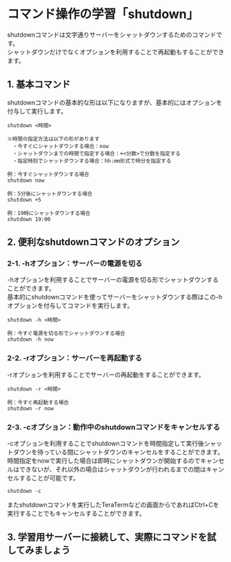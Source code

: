 # コマンド操作の学習「shutdown」
shutdownコマンドは文字通りサーバーをシャットダウンするためのコマンドです。  
シャットダウンだけでなくオプションを利用することで再起動もすることができます。
## 1. 基本コマンド
shutdownコマンドの基本的な形は以下になりますが、基本的にはオプションを付与して実行します。
```shell
shutdown <時間>

※時間の指定方法は以下の形があります
　・今すぐにシャットダウンする場合：now
　・シャットダウンまでの時間で指定する場合：+<分数>で分数を指定する
　・指定時刻でシャットダウンする場合：hh:mm形式で時分を指定する

例：今すぐシャットダウンする場合
shutdown now

例：5分後にシャットダウンする場合
shutdown +5

例：19時にシャットダウンする場合
shutdown 19:00
```
## 2. 便利なshutdownコマンドのオプション
### 2-1. -hオプション：サーバーの電源を切る
-hオプションを利用することでサーバーの電源を切る形でシャットダウンすることができます。  
基本的にshutdownコマンドを使ってサーバーをシャットダウンする際はこの-hオプションを付与してコマンドを実行します。
```shell
shutdown -h <時間>

例：今すぐ電源を切る形でシャットダウンする場合
shutdown -h now
```
### 2-2. -rオプション：サーバーを再起動する
-rオプションを利用することでサーバーの再起動をすることができます。  
```shell
shutdown -r <時間>

例：今すぐ再起動する場合
shutdown -r now
```
### 2-3. -cオプション：動作中のshutdownコマンドをキャンセルする
-cオプションを利用することでshutdownコマンドを時間指定して実行後シャットダウンを待っている間にシャットダウンのキャンセルをすることができます。  
時間指定をnowで実行した場合は即時にシャットダウンが開始するのでキャンセルはできないが、それ以外の場合はシャットダウンが行われるまでの間はキャンセルすることが可能です。
```shell
shutdown -c
```
またshutdownコマンドを実行したTeraTermなどの画面からであればCtrl+Cを実行することでもキャンセルすることができます。
## 3. 学習用サーバーに接続して、実際にコマンドを試してみましょう